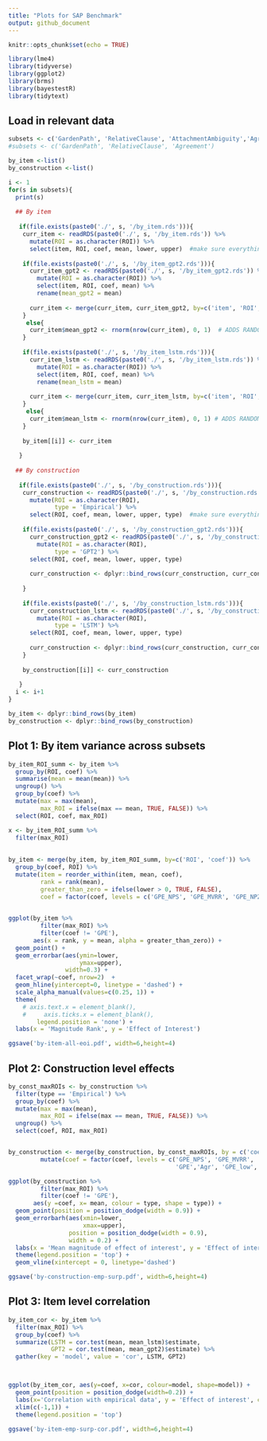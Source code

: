 ```yaml
---
title: "Plots for SAP Benchmark"
output: github_document
---
```



```r
knitr::opts_chunk$set(echo = TRUE)

library(lme4)
library(tidyverse)
library(ggplot2)
library(brms)
library(bayestestR)
library(tidytext)
```



## Load in relevant data

```r


subsets <- c('GardenPath', 'RelativeClause', 'AttachmentAmbiguity','Agreement')
#subsets <- c('GardenPath', 'RelativeClause', 'Agreement')

by_item <-list()
by_construction <-list()

i <- 1
for(s in subsets){
  print(s)
  
  ## By item
  
   if(file.exists(paste0('./', s, '/by_item.rds'))){
    curr_item <- readRDS(paste0('./', s, '/by_item.rds')) %>%
      mutate(ROI = as.character(ROI)) %>%
      select(item, ROI, coef, mean, lower, upper)  #make sure everything has same order
  
    if(file.exists(paste0('./', s, '/by_item_gpt2.rds'))){
      curr_item_gpt2 <- readRDS(paste0('./', s, '/by_item_gpt2.rds')) %>%
        mutate(ROI = as.character(ROI)) %>%
        select(item, ROI, coef, mean) %>%
        rename(mean_gpt2 = mean)
      
      curr_item <- merge(curr_item, curr_item_gpt2, by=c('item', 'ROI', 'coef'), all.x = TRUE)
    }
     else{
      curr_item$mean_gpt2 <- rnorm(nrow(curr_item), 0, 1)  # ADDS RANDOM NUMBERS TO TEST CODE
    }
    
    if(file.exists(paste0('./', s, '/by_item_lstm.rds'))){
      curr_item_lstm <- readRDS(paste0('./', s, '/by_item_lstm.rds')) %>%
        mutate(ROI = as.character(ROI)) %>%
        select(item, ROI, coef, mean) %>%
        rename(mean_lstm = mean)
      
      curr_item <- merge(curr_item, curr_item_lstm, by=c('item', 'ROI', 'coef'), all.x = TRUE)
    }
     else{
      curr_item$mean_lstm <- rnorm(nrow(curr_item), 0, 1) # ADDS RANDOM NUMBERS TO TEST CODE
    }
    
    by_item[[i]] <- curr_item
  
   }
  
  ## By construction
  
   if(file.exists(paste0('./', s, '/by_construction.rds'))){
    curr_construction <- readRDS(paste0('./', s, '/by_construction.rds')) %>%
      mutate(ROI = as.character(ROI),
             type = 'Empirical') %>%
      select(ROI, coef, mean, lower, upper, type)  #make sure everything has same order
  
    if(file.exists(paste0('./', s, '/by_construction_gpt2.rds'))){
      curr_construction_gpt2 <- readRDS(paste0('./', s, '/by_construction_gpt2.rds'))%>%
        mutate(ROI = as.character(ROI),
             type = 'GPT2') %>%
      select(ROI, coef, mean, lower, upper, type)
      
      curr_construction <- dplyr::bind_rows(curr_construction, curr_construction_gpt2)
      
    }
    
    if(file.exists(paste0('./', s, '/by_construction_lstm.rds'))){
      curr_construction_lstm <- readRDS(paste0('./', s, '/by_construction_lstm.rds')) %>%
        mutate(ROI = as.character(ROI),
             type = 'LSTM') %>%
      select(ROI, coef, mean, lower, upper, type)
      
      curr_construction <- dplyr::bind_rows(curr_construction, curr_construction_lstm)
    }
    
    by_construction[[i]] <- curr_construction
  
   }
  i <- i+1
}

by_item <- dplyr::bind_rows(by_item)
by_construction <- dplyr::bind_rows(by_construction)


```

## Plot 1: By item variance across subsets

```r

by_item_ROI_summ <- by_item %>%
  group_by(ROI, coef) %>%
  summarise(mean = mean(mean)) %>%
  ungroup() %>%
  group_by(coef) %>%
  mutate(max = max(mean),
         max_ROI = ifelse(max == mean, TRUE, FALSE)) %>%
  select(ROI, coef, max_ROI)

x <- by_item_ROI_summ %>%
  filter(max_ROI)
  
  
by_item <- merge(by_item, by_item_ROI_summ, by=c('ROI', 'coef')) %>%
  group_by(coef, ROI) %>%
  mutate(item = reorder_within(item, mean, coef),
         rank = rank(mean),
         greater_than_zero = ifelse(lower > 0, TRUE, FALSE),
         coef = factor(coef, levels = c('GPE_NPS', 'GPE_MVRR', 'GPE_NPZ', 'GPE','Agr', 'GPE_low', 'GPE_high', 'RC')))
  
```


```r

ggplot(by_item %>%
         filter(max_ROI) %>%
         filter(coef != 'GPE'),
       aes(x = rank, y = mean, alpha = greater_than_zero)) + 
  geom_point() +
  geom_errorbar(aes(ymin=lower,
                    ymax=upper),
                width=0.3) +
  facet_wrap(~coef, nrow=2)  + 
  geom_hline(yintercept=0, linetype = 'dashed') + 
  scale_alpha_manual(values=c(0.25, 1)) +
  theme(
    # axis.text.x = element_blank(),
    #     axis.ticks.x = element_blank(),
        legend.position = 'none') + 
  labs(x = 'Magnitude Rank', y = 'Effect of Interest')

ggsave('by-item-all-eoi.pdf', width=6,height=4)

```


## Plot 2: Construction level effects

```r


by_const_maxROIs <- by_construction %>%
  filter(type == 'Empirical') %>%
  group_by(coef) %>%
  mutate(max = max(mean),
         max_ROI = ifelse(max == mean, TRUE, FALSE)) %>%
  ungroup() %>%
  select(coef, ROI, max_ROI)


by_construction <- merge(by_construction, by_const_maxROIs, by = c('coef', 'ROI')) %>%
         mutate(coef = factor(coef, levels = c('GPE_NPS', 'GPE_MVRR', 'GPE_NPZ', 
                                               'GPE','Agr', 'GPE_low', 'GPE_high', 'RC')))

```


```r

ggplot(by_construction %>%
         filter(max_ROI) %>%
         filter(coef != 'GPE'), 
       aes(y =coef, x= mean, colour = type, shape = type)) + 
  geom_point(position = position_dodge(width = 0.9)) + 
  geom_errorbarh(aes(xmin=lower,
                     xmax=upper),
                 position = position_dodge(width = 0.9),
                 width = 0.2) + 
  labs(x = 'Mean magnitude of effect of interest', y = 'Effect of interest', colour = '', shape = '') + 
  theme(legend.position = 'top') + 
  geom_vline(xintercept = 0, linetype='dashed')

ggsave('by-construction-emp-surp.pdf', width=6,height=4)


```


## Plot 3: Item level correlation

```r

by_item_cor <- by_item %>%
  filter(max_ROI) %>%
  group_by(coef) %>%
  summarize(LSTM = cor.test(mean, mean_lstm)$estimate,
            GPT2 = cor.test(mean, mean_gpt2)$estimate) %>%
  gather(key = 'model', value = 'cor', LSTM, GPT2)




```

```r

ggplot(by_item_cor, aes(y=coef, x=cor, colour=model, shape=model)) +
  geom_point(position = position_dodge(width=0.2)) + 
  labs(x='Correlation with empirical data', y = 'Effect of interest', colour='Model', shape = 'Model') + 
  xlim(c(-1,1)) +
  theme(legend.position = 'top')

ggsave('by-item-emp-surp-cor.pdf', width=6,height=4)


```



